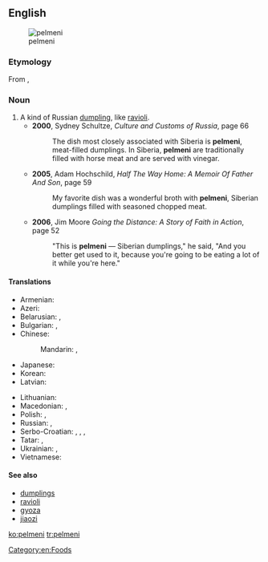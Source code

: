 ==English==
{{wikipedia}}
[[Image:Pelmeni.jpg|thumb|pelmeni]]

===Etymology===
From {{etyl|ru}} {{term|пельмени||tr=pel'méni|lang=ru|sc=Cyrl}}, {{singular}} {{term|пельмень||tr=pel'mén'|lang=ru|sc=Cyrl}}

===Noun===
{{en-noun|-}}

# A kind of Russian [[dumpling]], like [[ravioli]].
#* '''2000''', Sydney Schultze, ''Culture and Customs of Russia'', page 66
#*: The dish most closely associated with Siberia is '''pelmeni''', meat-filled dumplings. In Siberia, '''pelmeni''' are traditionally filled with horse meat and are served with vinegar.
#* '''2005''', Adam Hochschild, ''Half The Way Home: A Memoir Of Father And Son'', page 59
#*: My favorite dish was a wonderful broth with '''pelmeni''', Siberian dumplings filled with seasoned chopped meat.
#* '''2006''', Jim Moore ''Going the Distance: A Story of Faith in Action'', page 52
#*: "This is '''pelmeni''' — Siberian dumplings," he said, "And you better get used to it, because you're going to be eating a lot of it while you're here."

====Translations====
{{trans-top|Russian dumplings}}
* Armenian: {{t|hy|պելմենի|tr=pelmeni}}
* Azeri: {{t|az|düşbərə}}
* Belarusian: {{t|be|пяльмень|m|tr=pjalʹménʹ|xs=Belarusian}}, {{qualifier|usually plural}} {{t|be|пяльмені|m|p|tr=pjalʹméni|xs=Belarusian}}
* Bulgarian: {{t|bg|пелмен|m|tr=pelmén}}, {{qualifier|usually plural}} {{t|bg|пелмени|m|p|tr=pelméni}}
* Chinese:
*: Mandarin: {{t|cmn|俄式餃子|sc=Hani}}, {{t|cmn|俄式饺子|tr=É-shì jiǎozi|sc=Hani}}
* Japanese: {{t-|ja|ペリメニ|tr=perimeni}}
* Korean: {{t+|ko|펠메니|tr=pelmeni|sc=Hang}}
* Latvian: {{t|lv|pelmeņi}}
{{trans-mid}}
* Lithuanian: {{t|lt|koldūnai}}
* Macedonian: {{t|mk|пелмен|m|tr=pelmén}}, {{qualifier|usually plural}} {{t|mk|пелмени|m|p|tr=pelméni}}
* Polish: {{t|pl|pielmeni|m|p}}, {{t|pl|pierogi|m|p}}
* Russian: {{t+|ru|пельмень|m|tr=pelʹménʹ}}, {{qualifier|usually plural}} {{t-|ru|пельмени|m|p|tr=pelʹméni}}
* Serbo-Croatian: {{t|sh|пелмен|m|sc=Cyrl|xs=Serbo-Croatian}}, {{t|sh|pelmen|m|xs=Serbo-Croatian}}, {{qualifier|usually plural}} {{t|sh|пелмени|m|p|sc=Cyrl|xs=Serbo-Croatian}}, {{t|sh|pelmeni|m|p|xs=Serbo-Croatian}}
* Tatar: {{t|tt|пилмән|tr=pilmän|sc=Cyrl|xs=Tatar}}, {{t|tt|пилмәннәр|p|tr=pilmännär|sc=Cyrl}}
* Ukrainian: {{t-|uk|пельмень|m|tr=pelʹménʹ|xs=Ukrainian}}, {{qualifier|usually plural}} {{t|uk|пельмені|m|p|tr=pelʹméni|xs=Ukrainian}}
* Vietnamese: {{t|vi|mằn thắn}}
{{trans-bottom}}

====See also====
* [[dumplings]]
* [[ravioli]]
* [[gyoza]]
* [[jiaozi]]

[[Category:en:Foods]]

[[ko:pelmeni]]
[[tr:pelmeni]]